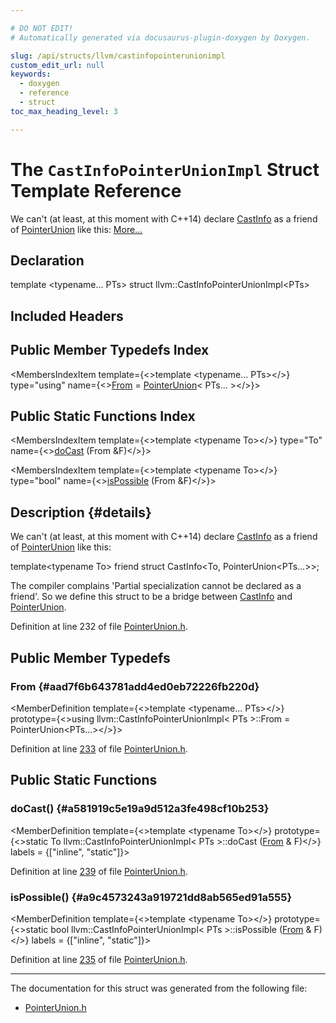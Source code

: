 ```yaml
---

# DO NOT EDIT!
# Automatically generated via docusaurus-plugin-doxygen by Doxygen.

slug: /api/structs/llvm/castinfopointerunionimpl
custom_edit_url: null
keywords:
  - doxygen
  - reference
  - struct
toc_max_heading_level: 3

---
```





# The `CastInfoPointerUnionImpl` Struct Template Reference

<DoxygenPage pluginConfig={pluginConfig}>

We can&#39;t (at least, at this moment with C++14) declare <a href="/docs/api/structs/llvm/castinfo">CastInfo</a> as a friend of <a href="/docs/api/classes/llvm/pointerunion">PointerUnion</a> like this: <a href="#details">More...</a>

## Declaration

<CodeBlock>template &lt;typename... PTs&gt;
struct llvm::CastInfoPointerUnionImpl&lt;PTs&gt;</CodeBlock>

## Included Headers

<IncludesList>
<IncludesListItem
  filePath="llvm/ADT/PointerUnion.h"
  permalink="/docs/api/files/include/include/llvm/include/llvm/adt/pointerunion-h"
  isLocal="true" />
</IncludesList>

## Public Member Typedefs Index

<MembersIndex>

<MembersIndexItem
  template={<>template &lt;typename... PTs&gt;</>}
  type="using"
  name={<><a href="#aad7f6b643781add4ed0eb72226fb220d">From</a> = <a href="/docs/api/classes/llvm/pointerunion">PointerUnion</a>&lt; PTs... &gt;</>}>
</MembersIndexItem>

</MembersIndex>

## Public Static Functions Index

<MembersIndex>

<MembersIndexItem
  template={<>template &lt;typename To&gt;</>}
  type="To"
  name={<><a href="#a581919c5e19a9d512a3fe498cf10b253">doCast</a> (From &amp;F)</>}>
</MembersIndexItem>

<MembersIndexItem
  template={<>template &lt;typename To&gt;</>}
  type="bool"
  name={<><a href="#a9c4573243a919721dd8ab565ed91a555">isPossible</a> (From &amp;F)</>}>
</MembersIndexItem>

</MembersIndex>

## Description {#details}

We can&#39;t (at least, at this moment with C++14) declare <a href="/docs/api/structs/llvm/castinfo">CastInfo</a> as a friend of <a href="/docs/api/classes/llvm/pointerunion">PointerUnion</a> like this:

<ProgramListing>

<CodeLine><Highlight kind="keyword">template</Highlight><Highlight kind="normal">&lt;</Highlight><Highlight kind="keyword">typename</Highlight><Highlight kind="normal"> To&gt;</Highlight></CodeLine>
<CodeLine><Highlight kind="normal"></Highlight><Highlight kind="keyword">friend</Highlight><Highlight kind="normal"> </Highlight><Highlight kind="keyword">struct </Highlight><Highlight kind="normal">CastInfo&lt;To, PointerUnion&lt;PTs...&gt;&gt;;</Highlight></CodeLine>

</ProgramListing> The compiler complains &#39;Partial specialization cannot be declared as a friend&#39;. So we define this struct to be a bridge between <a href="/docs/api/structs/llvm/castinfo">CastInfo</a> and <a href="/docs/api/classes/llvm/pointerunion">PointerUnion</a>.

Definition at line 232 of file <a href="/docs/api/files/include/include/llvm/include/llvm/adt/pointerunion-h">PointerUnion.h</a>.

<SectionDefinition>

## Public Member Typedefs

### From {#aad7f6b643781add4ed0eb72226fb220d}

<MemberDefinition
  template={<>template &lt;typename... PTs&gt;</>}
  prototype={<>using llvm::CastInfoPointerUnionImpl&lt; PTs &gt;::From =  PointerUnion&lt;PTs...&gt;</>}>

Definition at line <a href="/docs/api/files/include/include/llvm/include/llvm/adt/pointerunion-h/#l00233">233</a> of file <a href="/docs/api/files/include/include/llvm/include/llvm/adt/pointerunion-h">PointerUnion.h</a>.
</MemberDefinition>

</SectionDefinition>

<SectionDefinition>

## Public Static Functions

### doCast() {#a581919c5e19a9d512a3fe498cf10b253}

<MemberDefinition
  template={<>template &lt;typename To&gt;</>}
  prototype={<>static To llvm::CastInfoPointerUnionImpl&lt; PTs &gt;::doCast (<a href="#aad7f6b643781add4ed0eb72226fb220d">From</a> &amp; F)</>}
  labels = {["inline", "static"]}>

Definition at line <a href="/docs/api/files/include/include/llvm/include/llvm/adt/pointerunion-h/#l00239">239</a> of file <a href="/docs/api/files/include/include/llvm/include/llvm/adt/pointerunion-h">PointerUnion.h</a>.
</MemberDefinition>

### isPossible() {#a9c4573243a919721dd8ab565ed91a555}

<MemberDefinition
  template={<>template &lt;typename To&gt;</>}
  prototype={<>static bool llvm::CastInfoPointerUnionImpl&lt; PTs &gt;::isPossible (<a href="#aad7f6b643781add4ed0eb72226fb220d">From</a> &amp; F)</>}
  labels = {["inline", "static"]}>

Definition at line <a href="/docs/api/files/include/include/llvm/include/llvm/adt/pointerunion-h/#l00235">235</a> of file <a href="/docs/api/files/include/include/llvm/include/llvm/adt/pointerunion-h">PointerUnion.h</a>.
</MemberDefinition>

</SectionDefinition>

<hr/>

The documentation for this struct was generated from the following file:

<ul>
<li><a href="/docs/api/files/include/include/llvm/include/llvm/adt/pointerunion-h">PointerUnion.h</a></li>
</ul>

</DoxygenPage>
